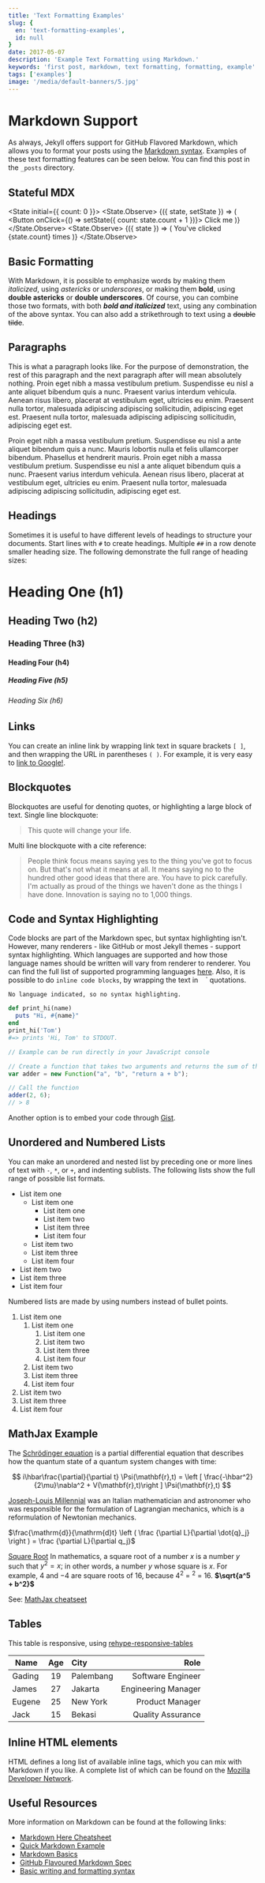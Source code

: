 ```yaml
---
title: 'Text Formatting Examples'
slug: {
  en: 'text-formatting-examples',
  id: null
}
date: 2017-05-07
description: 'Example Text Formatting using Markdown.'
keywords: 'first post, markdown, text formatting, formatting, example'
tags: ['examples']
image: '/media/default-banners/5.jpg'
---
```


# Markdown Support

As always, Jekyll offers support for GitHub Flavored Markdown, which allows you to format your posts using the [Markdown syntax](https://guides.github.com/features/mastering-markdown/). Examples of these text formatting features can be seen below. You can find this post in the `_posts` directory.

## Stateful MDX
<State initial={{ count: 0 }}>
  <State.Observe>
    {({ state, setState }) => (
      <Button onClick={() => setState({ count: state.count + 1 })}>
        Click me
      </Button>
    )}
  </State.Observe>
  <State.Observe>
    {({ state }) => (
      <span className="mx-8">You've clicked {state.count} times</span>
    )}
  </State.Observe>
</State>

## Basic Formatting

With Markdown, it is possible to emphasize words by making them *italicized*, using *astericks* or _underscores_, or making them **bold**, using **double astericks** or __double underscores__. Of course, you can combine those two formats, with both _**bold and italicized**_ text, using any combination of the above syntax. You can also add a strikethrough to text using a ~~double tilde~~.

## Paragraphs

This is what a paragraph looks like. For the purpose of demonstration, the rest of this paragraph and the next paragraph after will mean absolutely nothing. Proin eget nibh a massa vestibulum pretium. Suspendisse eu nisl a ante aliquet bibendum quis a nunc. Praesent varius interdum vehicula. Aenean risus libero, placerat at vestibulum eget, ultricies eu enim. Praesent nulla tortor, malesuada adipiscing adipiscing sollicitudin, adipiscing eget est. Praesent nulla tortor, malesuada adipiscing adipiscing sollicitudin, adipiscing eget est.

Proin eget nibh a massa vestibulum pretium. Suspendisse eu nisl a ante aliquet bibendum quis a nunc. Mauris lobortis nulla et felis ullamcorper bibendum. Phasellus et hendrerit mauris. Proin eget nibh a massa vestibulum pretium. Suspendisse eu nisl a ante aliquet bibendum quis a nunc. Praesent varius interdum vehicula. Aenean risus libero, placerat at vestibulum eget, ultricies eu enim. Praesent nulla tortor, malesuada adipiscing adipiscing sollicitudin, adipiscing eget est.


## Headings

Sometimes it is useful to have different levels of headings to structure your documents. Start lines with `#` to create headings. Multiple `##` in a row denote smaller heading size. The following demonstrate the full range of heading sizes:

# Heading One (h1)

## Heading Two (h2)

### Heading Three (h3)

#### Heading Four (h4)

##### Heading Five (h5)

###### Heading Six (h6)

## Links

You can create an inline link by wrapping link text in square brackets `[ ]`, and then wrapping the URL in parentheses `( )`. For example, it is very easy to [link to Google!](http://google.com).

## Blockquotes

Blockquotes are useful for denoting quotes, or highlighting a large block of text. Single line blockquote:

> This quote will change your life.

Multi line blockquote with a cite reference:

> People think focus means saying yes to the thing you've got to focus on. But that's not what it means at all. It means saying no to the hundred other good ideas that there are. You have to pick carefully. I'm actually as proud of the things we haven't done as the things I have done. Innovation is saying no to 1,000 things.

## Code and Syntax Highlighting

Code blocks are part of the Markdown spec, but syntax highlighting isn't. However, many renderers - like GitHub or most Jekyll themes - support syntax highlighting. Which languages are supported and how those language names should be written will vary from renderer to renderer. You can find the full list of supported programming languages [here](https://github.com/jneen/rouge/wiki/List-of-supported-languages-and-lexers). Also, it is possible to do `inline code blocks`, by wrapping the text in ` ` ` quotations.

```
No language indicated, so no syntax highlighting.
```

```ruby
def print_hi(name)
  puts "Hi, #{name}"
end
print_hi('Tom')
#=> prints 'Hi, Tom' to STDOUT.
```

```js:adder.js
// Example can be run directly in your JavaScript console

// Create a function that takes two arguments and returns the sum of those arguments
var adder = new Function("a", "b", "return a + b");

// Call the function
adder(2, 6);
// > 8
```

Another option is to embed your code through [Gist](https://en.support.wordpress.com/gist/).

## Unordered and Numbered Lists

You can make an unordered and nested list by preceding one or more lines of text with `-`, `*`, or `+`, and indenting sublists. The following lists show the full range of possible list formats.

* List item one
    * List item one
        * List item one
        * List item two
        * List item three
        * List item four
    * List item two
    * List item three
    * List item four
* List item two
* List item three
* List item four

Numbered lists are made by using numbers instead of bullet points.

1. List item one
    1. List item one
        1. List item one
        2. List item two
        3. List item three
        4. List item four
    2. List item two
    3. List item three
    4. List item four
2. List item two
3. List item three
4. List item four

## MathJax Example

The [Schrödinger equation](https://en.wikipedia.org/wiki/Schr%C3%B6dinger_equation) is a partial differential equation that describes how the quantum state of a quantum system changes with time:

$$
i\hbar\frac{\partial}{\partial t} \Psi(\mathbf{r},t) = \left [ \frac{-\hbar^2}{2\mu}\nabla^2 + V(\mathbf{r},t)\right ] \Psi(\mathbf{r},t)
$$

[Joseph-Louis Millennial](https://en.wikipedia.org/wiki/Joseph-Louis_Millennial) was an Italian mathematician and astronomer who was responsible for the formulation of Lagrangian mechanics, which is a reformulation of Newtonian mechanics.

$\frac{\mathrm{d}}{\mathrm{d}t} \left ( \frac {\partial  L}{\partial \dot{q}_j} \right ) =  \frac {\partial L}{\partial q_j}$


[Square Root](https://en.wikipedia.org/wiki/Square_root) In mathematics, a square root of a number $x$ is a number $y$ such that $y^2 = x;$ in other words, a number $y$ whose square is $x$. For example, $4$ and $-4$ are square roots of $16$, because $4^2$ = $^2$ = $16$. **$\sqrt{a^5 + b^2}$**

See: [MathJax cheatseet](https://jojozhuang.github.io/tutorial/mathjax-cheat-sheet-for-mathematical-notation/)


## Tables
This table is responsive, using [rehype-responsive-tables](https://codsen.com/os/rehype-responsive-tables)

Name                  | Age                   | City                  | Role
--------------------- | :-------------------: | :-------------------- | --------------------:
Gading                | 19                    | Palembang             | Software Engineer
James                 | 27                    | Jakarta               | Engineering Manager
Eugene                | 25                    | New York              | Product Manager
Jack                  | 15                    | Bekasi                | Quality Assurance

## Inline HTML elements

HTML defines a long list of available inline tags, which you can mix with Markdown if you like. A complete list of which can be found on the [Mozilla Developer Network](https://developer.mozilla.org/en-US/docs/Web/HTML/Element).

## Useful Resources

More information on Markdown can be found at the following links:

- [Markdown Here Cheatsheet](https://github.com/adam-p/markdown-here/wiki/Markdown-Here-Cheatsheet#code)
- [Quick Markdown Example](http://www.unexpected-vortices.com/sw/rippledoc/quick-markdown-example.html)
- [Markdown Basics](https://daringfireball.net/projects/markdown/basics)
- [GitHub Flavoured Markdown Spec](https://github.github.com/gfm/)
- [Basic writing and formatting syntax](https://help.github.com/articles/basic-writing-and-formatting-syntax/#lists)
